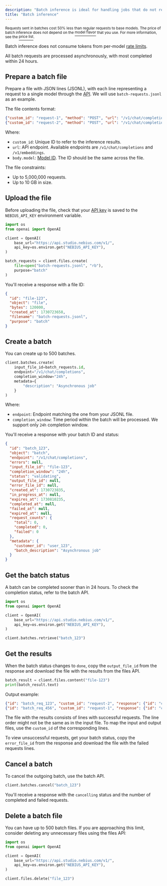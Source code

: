 ```yaml
---
description: "Batch inference is ideal for handling jobs that do not require an immediate response."
title: "Batch inference"
---
```


<sup>Requests sent in batches cost 50% less than regular requests to base models. The price of batch inference does not depend on the </sup>[<sup>model flavor</sup>](https://docs.nebius.com/studio/inference/models/#model-flavors)<sup> that you use. For more information, see the </sup>[<sup>price list</sup>](https://nebius.com/prices-ai-studio)<sup>.</sup>

Batch inference does not consume tokens from per-model [rate limits](https://docs.nebius.com/studio/inference/rate-limits).

All batch requests are processed asynchronously, with most completed within 24 hours.

## **Prepare a batch file**

Prepare a file with JSON lines (JSONL), with each line representing a request to a single model through the [API](https://studio.nebius.com/api-reference). We will use `batch-requests.jsonl` as an example.

The file contents format:

```json
{"custom_id": "request-1", "method": "POST", "url": "/v1/chat/completions", "body": {"model": "meta-llama/Meta-Llama-3.1-70B-Instruct", "messages": [{"role": "system", "content": "You are a chemistry expert."},{"role": "user", "content": "Hello!"}],"max_tokens": 1000}}
{"custom_id": "request-2", "method": "POST", "url": "/v1/chat/completions", "body": {"model": "meta-llama/Meta-Llama-3.1-70B-Instruct", "messages": [{"role": "system", "content": "You are a chemistry expert. Add jokes about cats to your responses from time to time."},{"role": "user", "content": "Hello!"}],"max_tokens": 1000}}
```

Where:

- `custom_id`: Unique ID to refer to the inference results.
- `url`: API endpoint. Available endpoints are `/v1/chat/completions` and `/v1/embeddings`.
- `body.model`: [Model ID](https://docs.nebius.com/studio/inference/models/#model-list). The ID should be the same across the file.

The file constraints:

- Up to 5,000,000 requests.
- Up to 10 GB in size.

## **Upload the file**

Before uploading the file, check that your [API key](https://docs.nebius.com/studio/api/authentication) is saved to the `NEBIUS_API_KEY` environment variable.

```python
import os
from openai import OpenAI

client = OpenAI(
    base_url="https://api.studio.nebius.com/v1/",
    api_key=os.environ.get("NEBIUS_API_KEY"),
)

batch_requests = client.files.create(
    file=open("batch-requests.jsonl", "rb"),
    purpose="batch"
)
```

You'll receive a response with a file ID:

```json
{
  "id": "file-123",
  "object": "file",
  "bytes": 120000,
  "created_at": 1730723658,
  "filename": "batch-requests.jsonl",
  "purpose": "batch"
}
```

## **Create a batch**

You can create up to 500 batches.

```python
client.batches.create(
    input_file_id=batch_requests.id,
    endpoint="/v1/chat/completions",
    completion_window="24h",
    metadata={
        "description": "Asynchronous job"
    }
)
```

Where:

- `endpoint`: Endpoint matching the one from your JSONL file.
- `completion_window`: Time period within the batch will be processed. We support only `24h` completion window.

You'll receive a response with your batch ID and status:

```json
{
  "id": "batch_123",
  "object": "batch",
  "endpoint": "/v1/chat/completions",
  "errors": null,
  "input_file_id": "file-123",
  "completion_window": "24h",
  "status": "validating",
  "output_file_id": null,
  "error_file_id": null,
  "created_at": 1730723835,
  "in_progress_at": null,
  "expires_at": 1730810235,
  "completed_at": null,
  "failed_at": null,
  "expired_at": null,
  "request_counts": {
    "total": 0,
    "completed": 0,
    "failed": 0
  },
  "metadata": {
    "customer_id": "user_123",
    "batch_description": "Asynchronous job"
  }
}
```

## **Get the batch status**

A batch can be completed sooner than in 24 hours. To check the completion status, refer to the batch API.

```python
import os
from openai import OpenAI

client = OpenAI(
    base_url="https://api.studio.nebius.com/v1/",
    api_key=os.environ.get("NEBIUS_API_KEY"),
)

client.batches.retrieve("batch_123")
```

## **Get the results**

When the batch status changes to `done`, copy the `output_file_id` from the response and download the file with the results from the files API.

```python
batch_result = client.files.content("file-123")
print(batch_result.text)
```

Output example:

```json
{"id": "batch_req_123", "custom_id": "request-2", "response": {"id": "chatcmpl-123", "choices": [{"finish_reason": "stop", "index": 0, "logprobs": null, "message": {"content": "Hello! It's a purr-fect day to talk about chemistry, don't you think? I'm excited to help you with any questions or topics you'd like to discuss. Just remember, in chemistry, we're always trying to bond with each other... just like cats bond with their favorite scratching posts! What's on your mind?", "refusal": null, "role": "assistant", "audio": null, "function_call": null, "tool_calls": [], "reasoning_content": null}, "stop_reason": null}], "created": 1748895844, "model": "meta-llama/Meta-Llama-3.1-70B-Instruct", "object": "chat.completion", "service_tier": null, "system_fingerprint": null, "usage": {"completion_tokens": 70, "prompt_tokens": 35, "total_tokens": 105, "completion_tokens_details": null, "prompt_tokens_details": null}, "prompt_logprobs": null}, "error": null}
{"id": "batch_req_456", "custom_id": "request-1", "response": {"id": "chatcmpl-456", "choices": [{"finish_reason": "stop", "index": 0, "logprobs": null, "message": {"content": "Hello! I'm excited to chat with you about chemistry. What's on your mind? Do you have a specific question about a chemical reaction, a concept you're struggling with, or perhaps a topic you'd like to explore? I'm here to help and share my knowledge with you. Let's get started!", "refusal": null, "role": "assistant", "audio": null, "function_call": null, "tool_calls": [], "reasoning_content": null}, "stop_reason": null}], "created": 1748895844, "model": "meta-llama/Meta-Llama-3.1-70B-Instruct", "object": "chat.completion", "service_tier": null, "system_fingerprint": null, "usage": {"completion_tokens": 64, "prompt_tokens": 23, "total_tokens": 87, "completion_tokens_details": null, "prompt_tokens_details": null}, "prompt_logprobs": null}, "error": null}
```

The file with the results consists of lines with successful requests. The line order might not be the same as in the input file. To map the input and output files, use the `custom_id` of the corresponding lines.

To view unsuccessful requests, get your batch status, copy the `error_file_id` from the response and download the file with the failed requests lines.

## **Cancel a batch**

To cancel the outgoing batch, use the batch API.

```python
client.batches.cancel("batch_123")
```

You'll receive a response with the `cancelling` status and the number of completed and failed requests.

## **Delete a batch file**

You can have up to 500 batch files. If you are approaching this limit, consider deleting any unnecessary files using the files API:

```python
import os
from openai import OpenAI

client = OpenAI(
    base_url="https://api.studio.nebius.com/v1/",
    api_key=os.environ.get("NEBIUS_API_KEY"),
)

client.files.delete("file_123")
```